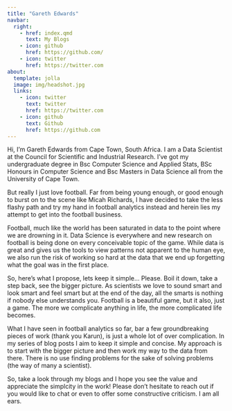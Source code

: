 ```yaml
---
title: "Gareth Edwards"
navbar:
  right:
    - href: index.qmd
      text: My Blogs
    - icon: github
      href: https://github.com/
    - icon: twitter
      href: https://twitter.com
about:
  template: jolla
  image: img/headshot.jpg
  links:
    - icon: twitter
      text: twitter
      href: https://twitter.com
    - icon: github
      text: Github
      href: https://github.com
---
```


<div class="about_me">

Hi, I'm Gareth Edwards from Cape Town, South Africa. I am a Data Scientist at the Council for Scientific and Industrial Research. I've got my undergraduate degree in Bsc Computer Science and Applied Stats, BSc Honours in Computer Science and Bsc Masters in Data Science all from the University of Cape Town.

But really I just love football. Far from being young enough, or good enough to burst on to the scene like Micah Richards, I have decided to take the less flashy path and try my hand in football analytics instead and herein lies my attempt to get into the football business.

Football, much like the world has been saturated in data to the point where we are drowning in it. Data Science is everywhere and new research on football is being done on every conceivable topic of the game. While data is great and gives us the tools to view patterns not apparent to the human eye, we also run the risk of working so hard at the data that we end up forgetting what the goal was in the first place.

So, here's what I propose, lets keep it simple... Please. Boil it down, take a step back, see the bigger picture. As scientists we love to sound smart and look smart and feel smart but at the end of the day, all the smarts is nothing if nobody else understands you. Football is a beautiful game, but it also, just a game. The more we complicate anything in life, the more complicated life becomes.

What I have seen in football analytics so far, bar a few groundbreaking pieces of work (thank you Karun), is just a whole lot of over complication. In my series of blog posts I aim to keep it simple and concise. My approach is to start with the bigger picture and then work my way to the data from there. There is no use finding problems for the sake of solving problems (the way of many a scientist).

So, take a look through my blogs and I hope you see the value and appreciate the simplcity in the work! Please don't hesitate to reach out if you would like to chat or even to offer some constructive criticism. I am all ears.

</div>
